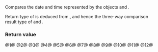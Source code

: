 {{cpp/chrono/title|1=operator==,&lt;,&lt;=,&gt;,&gt;=,&lt;=&gt;{{small|(std::chrono::leap_second)}}}}
{{cpp/chrono/leap_second/navbar}}
{{dcl begin}}
{{dcl header|chrono}}
{{dcl|since=c++20|num=1|1=
constexpr bool operator==( const std::chrono::leap_second&amp; x,
                           const std::chrono::leap_second&amp; y ) noexcept;
}}
{{dcl|since=c++20|num=2|1=
constexpr std::strong_ordering operator&lt;=&gt;( const std::chrono::leap_second&amp; x,
                                            const std::chrono::leap_second&amp; y ) noexcept;
}}
{{dcl|since=c++20|num=3|1=
template&lt; class Duration &gt;
constexpr bool operator==( const std::chrono::leap_second&amp; x,
                           const std::chrono::sys_time&lt;Duration&gt;&amp; y ) noexcept;
}}
{{dcl|since=c++20|num=4|1=
template&lt; class Duration &gt;
constexpr bool operator&lt; ( const std::chrono::leap_second&amp; x,
                           const std::chrono::sys_time&lt;Duration&gt;&amp; y ) noexcept;
}}
{{dcl|since=c++20|num=5|1=
template&lt; class Duration &gt;
constexpr bool operator&lt; ( const std::chrono::sys_time&lt;Duration&gt;&amp; x,
                           const std::chrono::leap_second&amp; y ) noexcept;
}}
{{dcl|since=c++20|num=6|1=
template&lt; class Duration &gt;
constexpr bool operator&gt; ( const std::chrono::leap_second&amp; x,
                           const std::chrono::sys_time&lt;Duration&gt;&amp; y ) noexcept;
}}
{{dcl|since=c++20|num=7|1=
template&lt; class Duration &gt;
constexpr bool operator&gt; ( const std::chrono::sys_time&lt;Duration&gt;&amp; x,
                           const std::chrono::leap_second&amp; y ) noexcept;
}}
{{dcl|since=c++20|num=8|1=
template&lt; class Duration &gt;
constexpr bool operator&lt;=( const std::chrono::leap_second&amp; x,
                           const std::chrono::sys_time&lt;Duration&gt;&amp; y ) noexcept;
}}
{{dcl|since=c++20|num=9|1=
template&lt; class Duration &gt;
constexpr bool operator&lt;=( const std::chrono::sys_time&lt;Duration&gt;&amp; x,
                           const std::chrono::leap_second&amp; y ) noexcept;
}}
{{dcl|since=c++20|num=10|1=
template&lt; class Duration &gt;
constexpr bool operator&gt;=( const std::chrono::leap_second&amp; x,
                           const std::chrono::sys_time&lt;Duration&gt;&amp; y ) noexcept;
}}
{{dcl|since=c++20|num=11|1=
template&lt; class Duration &gt;
constexpr bool operator&gt;=( const std::chrono::sys_time&lt;Duration&gt;&amp; x,
                           const std::chrono::leap_second&amp; y ) noexcept;
}}
{{dcl|since=c++20|num=12|1=
template&lt; class Duration &gt;
    requires std::three_way_comparable_with&lt;
        std::chrono::sys_seconds, std::chrono::sys_time&lt;Duration&gt;&gt;
constexpr auto operator&lt;=&gt;( const std::chrono::leap_second&amp; x,
                            const std::chrono::sys_time&lt;Duration&gt;&amp; y ) noexcept;
}}
{{dcl end}}

Compares the date and time represented by the objects {{c|x}} and {{c|y}}.

Return type of {{v|12}} is deduced from {{c|1=x.date() &lt;=&gt; y}}, and hence the three-way comparison result type of {{lc|std::chrono::seconds}} and {{tt|Duration}}.

{{cpp/note synthesized eq}}

===Return value===
@1@ {{c|1=x.date() == y.date()}}
@2@ {{c|1=x.date() &lt;=&gt; y.date()}}
@3@ {{c|1=x.date() == y}}
@4@ {{c|1=x.date() &lt; y}}
@5@ {{c|1=x &lt; y.date()}}
@6@ {{c|1=x.date() &gt; y}}
@7@ {{c|1=x &gt; y.date()}}
@8@ {{c|1=x.date() &lt;= y}}
@9@ {{c|1=x &lt;= y.date()}}
@10@ {{c|1=x.date() &gt;= y}}
@11@ {{c|1=x &gt;= y.date()}}
@12@ {{c|1=x.date() &lt;=&gt; y}}

{{langlinks|es|ja|ru|zh}}